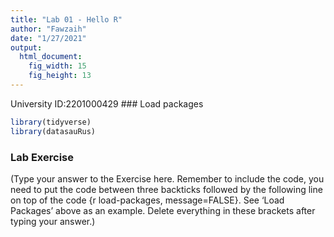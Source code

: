 ```yaml
---
title: "Lab 01 - Hello R"
author: "Fawzaih"
date: "1/27/2021"
output: 
  html_document: 
    fig_width: 15
    fig_height: 13
---
```


University ID:2201000429
### Load packages

```r
library(tidyverse) 
library(datasauRus)
```


### Lab Exercise

(Type your answer to the Exercise here. Remember to include the code, you need to put the code between three backticks followed by the following line on top of the code {r load-packages, message=FALSE}. See 'Load Packages' above as an example. Delete everything in these brackets after typing your answer.)